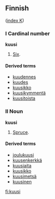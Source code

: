 ==Finnish==
([[Wiktionary:Finnish_index_k|index K]])

===I Cardinal number===
'''kuusi'''

# [[Six]].

====Derived terms====
*[[kuudennes]]
*[[kuudes]]
*[[kuusikko]]
*[[kuusikymmentä]]
*[[kuusitoista]]

===II Noun===
'''kuusi'''

# [[Spruce]].

====Derived terms====
*[[joulukuusi]]
*[[kuusenkerkkä]]
*[[kuusiaita]]
*[[kuusikko]]
*[[kuusimetsä]]
*[[kuusinen]]

[[fi:kuusi]]